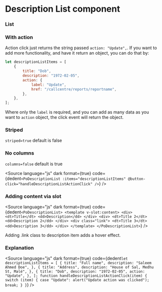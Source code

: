 # Description List component




### List

<Story of={PoDescriptionListStories.List} />

### With action

Action click just returns the string passed `action: "Update",`. If you want to add more functionality, and have it return an object, you can do that by:

```js
let descriptionListItems = [
	{
		title: "Dob",
		description: "1972-02-05",
		action: {
			label: "Update",
			href: "/callcentre/reports/reportname",
		},
	},
];
```

Where only the `label` is required, and you can add as many data as you want to `action` object, the click event will return the object.

<Story of={PoDescriptionListStories.WithAction} />

### Striped

`striped=true` default is false

<Story of={PoDescriptionListStories.Striped} />

### No columns

`columns=false` default is true

<Story of={PoDescriptionListStories.NoCol} />

<Source
	language="js"
	dark
	format={true}
	code={dedent`
    <PoDescriptionList
        :items="descriptionListItems"
        @button-click="handleDescriptionListActionClick"
    />
  `}
/>

### Adding content via slot

<Source
	language="js"
	dark
	format={true}
	code={dedent`
    <PoDescriptionList>
      <template v-slot:content>
        <div>
          <dt>Title</dt>
          <dd>Description</dd>
        </div>
        <div>
          <dt>Title 2</dt>
          <dd>Description 2</dd>
        </div>
        <div class="link">
          <dt>Title 3</dt>
          <dd>Description 3</dd>
        </div>
      </template>
    </PoDescriptionList>
  `}
/>

Adding .link class to description item adds a hover effect.

### Explanation

<ArgTypes of={PoDescriptionListStories} />

<Source
	language="js"
	dark
	format={true}
	code={dedent`
    let descriptionListItems = [
        {
            title: "Full name",
            description: "Saleem Ahmed Doe",
        },
        {
            title: "Address",
            description: "House of Sal, Medhu St, Malé",
        },
        {
            title: "Dob",
            description: "1972-02-05",
            action: "Update",
        },
    ];
    function handleDescriptionListActionClick(item) {
        switch (item) {
            case "Update":
            alert("Update action was clicked");
            break;
        }
    }
  `}
/>
